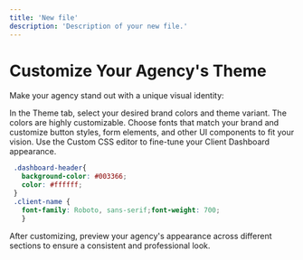 ```yaml
---
title: 'New file'
description: 'Description of your new file.'
---
```

# Customize Your Agency's Theme
Make your agency stand out with a unique visual identity:

In the Theme tab, select your desired brand colors and theme variant. The colors are highly customizable.
Choose fonts that match your brand and customize button styles, form elements, and other UI components to fit your vision.
Use the Custom CSS editor to fine-tune your Client Dashboard appearance.


 ```CSS Example Custom CSS
  .dashboard-header{
    background-color: #003366;
    color: #ffffff;
  }
  .client-name {
    font-family: Roboto, sans-serif;font-weight: 700;
    }
  ```
<Check>
After customizing, preview your agency's appearance across different sections to ensure a consistent and professional look.
</Check>